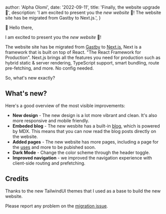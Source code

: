 
  author: 'Alpha Olomi',
  date: '2022-09-11',
  title: 'Finally, the website upgrade 🎊',
  description:
    'I am excited to present you the *new website* 🎊! The website site has be migrated from Gastby to Next.js.',
}



👋 Hello there,

I am excited to present you the *new website* 🎊!

The website site has be migrated from [Gastby](https://www.gatsbyjs.com) to [Next.js](https://nextjs.org/), Next is a framework that is built on top of React. "The React Framework
for Production". Next.js brings all the features you need for production such as hybrid static & server rendering, TypeScript support, smart bundling, route pre-fetching, and more. No config needed.


So, what's new exactly?

## What's new?

Here's a good overview of the most visible improvements:

- **New design** - The new design is a lot more vibrant and clean. It's also more responsive and mobile friendly.
- **Embeded blog** - The new wesbite has a built-in [blog](#), which is powered by MDX. This means that you can now read the blog posts directly on the website.
- **Added pages** - The new website has more pages, including a page for the [uses](#) and more to be pubished soon.
- **Dark Mode** - Change the color scheme through the header toggle.
- **Improved navigation** - we improved the navigation experience with client-side routing and prefetching.


## Credits

Thanks to the new TailwindUI themes that I used as a base to build the new website.

Please report any problem on the [migration issue](https://github.com/alphaolomi/alphaolomi.com/issues/52).

